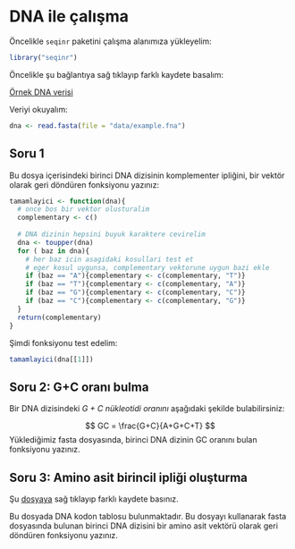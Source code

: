 # DNA ile çalışma

Öncelikle `seqinr` paketini çalışma alanımıza yükleyelim:

```r
library("seqinr")
```

Öncelikle şu bağlantıya sağ tıklayıp farklı kaydete basalım:

[Örnek DNA verisi](https://raw.githubusercontent.com/emrahkirdok/ybva/main/03-bilgisayarli-dusunme/data/example.fna)

Veriyi okuyalım:

```r
dna <- read.fasta(file = "data/example.fna")
```

## Soru 1 

Bu dosya içerisindeki birinci DNA dizisinin komplementer ipliğini, bir vektör olarak geri döndüren fonksiyonu yazınız:

```r
tamamlayici <- function(dna){
  # once bos bir vektor olusturalim
  complementary <- c()
  
  # DNA dizinin hepsini buyuk karaktere cevirelim
  dna <- toupper(dna)
  for ( baz in dna){
    # her baz icin asagidaki kosullari test et
    # eger kosul uygunsa, complementary vektorune uygun bazi ekle
    if (baz == "A"){complementary <- c(complementary, "T")}
    if (baz == "T"){complementary <- c(complementary, "A")}
    if (baz == "G"){complementary <- c(complementary, "C")}
    if (baz == "C"){complementary <- c(complementary, "G")}
  }
  return(complementary)
}  
```

Şimdi fonksiyonu test edelim:

```r
tamamlayici(dna[[1]])
```

## Soru 2: G+C oranı bulma

Bir DNA dizisindeki *G + C nükleotidi oranını* aşağıdaki şekilde bulabilirsiniz:

$$
GC = \frac{G+C}{A+G+C+T}
$$
Yüklediğimiz fasta dosyasında, birinci DNA dizinin GC oranını bulan fonksiyonu yazınız.

## Soru 3: Amino asit birincil ipliği oluşturma

Şu [dosyaya](https://raw.githubusercontent.com/emrahkirdok/ybva/main/03-bilgisayarli-dusunme/data/codon.txt) sağ tıklayıp farklı kaydete basınız.

Bu dosyada DNA kodon tablosu bulunmaktadır. Bu dosyayı kullanarak fasta dosyasında bulunan birinci DNA dizisini bir amino asit vektörü olarak geri döndüren fonksiyonu yazınız. 